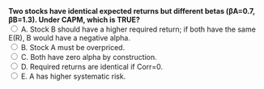 ::: {.question-block}
<form onsubmit="event.preventDefault(); checkAnswer('module3_mcq_q28')" data-correct-answer="A">
<strong style="display: block;">
Two stocks have identical expected returns but different betas (βA=0.7, βB=1.3). 
Under CAPM, which is TRUE?
</strong>
<label><input type="radio" name="module3_mcq_q28" value="A"> A. Stock B should have a higher required return; if both have the same E(R), B would have a negative alpha.</label><br>
<label><input type="radio" name="module3_mcq_q28" value="B"> B. Stock A must be overpriced.</label><br>
<label><input type="radio" name="module3_mcq_q28" value="C"> C. Both have zero alpha by construction.</label><br>
<label><input type="radio" name="module3_mcq_q28" value="D"> D. Required returns are identical if Corr=0.</label><br>
<label><input type="radio" name="module3_mcq_q28" value="E"> E. A has higher systematic risk.</label><br>
</form>
<div id="feedback-module3_mcq_q28" class="feedback" data-status="" style="display:none;">
✅ Correct: A. On the SML, higher β ⇒ higher required return. If E(R) is the same for A and B, the higher-β stock tends to show **negative alpha**.
</div>
:::

